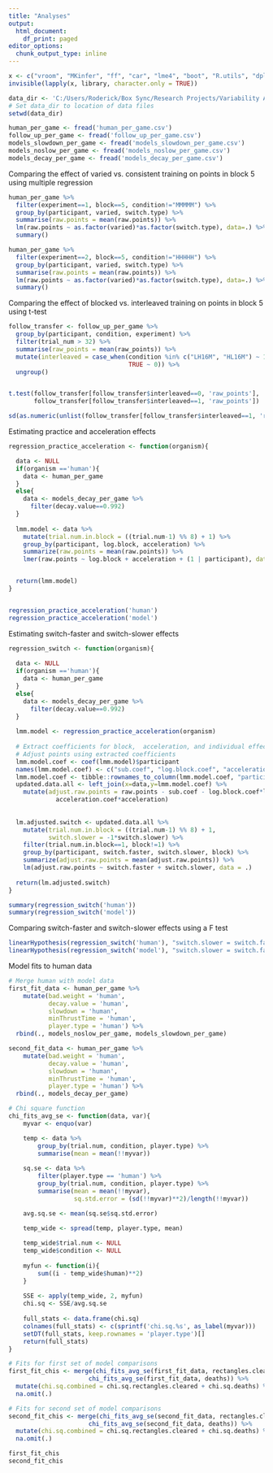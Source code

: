 ```yaml
---
title: "Analyses"
output:
  html_document:
    df_print: paged
editor_options:
  chunk_output_type: inline
---
```


```r
x <- c("vroom", "MKinfer", "ff", "car", "lme4", "boot", "R.utils", "dplyr", "tidyverse", "data.table", "lme4", "leaps", "glmnet")
invisible(lapply(x, library, character.only = TRUE))
```

```r
data_dir <- 'C:/Users/Roderick/Box Sync/Research Projects/Variability Adaptation/open-data/adaptation_skill_acquisition/data'
# Set data_dir to location of data files
setwd(data_dir)

human_per_game <- fread('human_per_game.csv')
follow_up_per_game <- fread('follow_up_per_game.csv')
models_slowdown_per_game <- fread('models_slowdown_per_game.csv')
models_noslow_per_game <- fread('models_noslow_per_game.csv')
models_decay_per_game <- fread('models_decay_per_game.csv')

```


Comparing the effect of varied vs. consistent training on points in block 5 using multiple regression
```r

human_per_game %>%
  filter(experiment==1, block==5, condition!="MMMMM") %>%
  group_by(participant, varied, switch.type) %>%
  summarise(raw.points = mean(raw.points)) %>%
  lm(raw.points ~ as.factor(varied)*as.factor(switch.type), data=.) %>%
  summary()

human_per_game %>%
  filter(experiment==2, block==5, condition!="HHHHH") %>%
  group_by(participant, varied, switch.type) %>%
  summarise(raw.points = mean(raw.points)) %>%
  lm(raw.points ~ as.factor(varied)*as.factor(switch.type), data=.) %>%
  summary() 

```
Comparing the effect of blocked vs. interleaved training on points in block 5 using t-test
```r
follow_transfer <- follow_up_per_game %>%
  group_by(participant, condition, experiment) %>%
  filter(trial_num > 32) %>%
  summarise(raw_points = mean(raw_points)) %>%
  mutate(interleaved = case_when(condition %in% c("LH16M", "HL16M") ~ 1,
                                 TRUE ~ 0)) %>%
  ungroup()


t.test(follow_transfer[follow_transfer$interleaved==0, 'raw_points'],
       follow_transfer[follow_transfer$interleaved==1, 'raw_points'])

sd(as.numeric(unlist(follow_transfer[follow_transfer$interleaved==1, 'raw_points'])))

```

Estimating practice and acceleration effects
```r

regression_practice_acceleration <- function(organism){

  data <- NULL
  if(organism =='human'){
    data <- human_per_game
  }
  else{
    data <- models_decay_per_game %>%
      filter(decay.value==0.992)
  }
  
  lmm.model <- data %>%
    mutate(trial.num.in.block = ((trial.num-1) %% 8) + 1) %>% 
    group_by(participant, log.block, acceleration) %>%
    summarize(raw.points = mean(raw.points)) %>%
    lmer(raw.points ~ log.block + acceleration + (1 | participant), data = ., REML = FALSE)


  return(lmm.model)
}


regression_practice_acceleration('human')
regression_practice_acceleration('model')

```

Estimating switch-faster and switch-slower effects
```r

regression_switch <- function(organism){
  
  data <- NULL
  if(organism =='human'){
    data <- human_per_game
  }
  else{
    data <- models_decay_per_game %>%
      filter(decay.value==0.992)
  }
  
  lmm.model <- regression_practice_acceleration(organism)
  
  # Extract coefficients for block,  acceleration, and individual effects
  # Adjust points using extracted coefficients
  lmm.model.coef <- coef(lmm.model)$participant
  names(lmm.model.coef) <- c("sub.coef", "log.block.coef", "acceleration.coef")
  lmm.model.coef <- tibble::rownames_to_column(lmm.model.coef, "participant")
  updated.data.all <- left_join(x=data,y=lmm.model.coef) %>%
    mutate(adjust.raw.points = raw.points - sub.coef - log.block.coef*log.block - 
             acceleration.coef*acceleration)
  
  
  lm.adjusted.switch <- updated.data.all %>%
    mutate(trial.num.in.block = ((trial.num-1) %% 8) + 1,
           switch.slower = -1*switch.slower) %>% 
    filter(trial.num.in.block==1, block!=1) %>%
    group_by(participant, switch.faster, switch.slower, block) %>%
    summarize(adjust.raw.points = mean(adjust.raw.points)) %>%
    lm(adjust.raw.points ~ switch.faster + switch.slower, data = .)
  
  return(lm.adjusted.switch)
}

summary(regression_switch('human'))
summary(regression_switch('model'))

```

Comparing switch-faster and switch-slower effects using a F test
```r

linearHypothesis(regression_switch('human'), "switch.slower = switch.faster", test="F", verbose=TRUE)
linearHypothesis(regression_switch('model'), "switch.slower = switch.faster", test="F", verbose=TRUE)
```

Model fits to human data
```r

# Merge human with model data
first_fit_data <- human_per_game %>%
    mutate(bad.weight = 'human',
           decay.value = 'human',
           slowdown = 'human',
           minThrustTime = 'human',
           player.type = 'human') %>%
  rbind(., models_noslow_per_game, models_slowdown_per_game)

second_fit_data <- human_per_game %>%
    mutate(bad.weight = 'human',
           decay.value = 'human',
           slowdown = 'human',
           minThrustTime = 'human',
           player.type = 'human') %>%
  rbind(., models_decay_per_game)

# Chi square function
chi_fits_avg_se <- function(data, var){
    myvar <- enquo(var)

    temp <- data %>%
        group_by(trial.num, condition, player.type) %>%
        summarise(mean = mean(!!myvar))
        
    sq.se <- data %>% 
        filter(player.type == 'human') %>%
        group_by(trial.num, condition, player.type) %>%
        summarise(mean = mean(!!myvar), 
                  sq.std.error = (sd(!!myvar)**2)/length(!!myvar))

    avg.sq.se <- mean(sq.se$sq.std.error)
    
    temp_wide <- spread(temp, player.type, mean)

    temp_wide$trial.num <- NULL
    temp_wide$condition <- NULL
    
    myfun <- function(i){
        sum((i - temp_wide$human)**2)
    }
    
    SSE <- apply(temp_wide, 2, myfun)
    chi.sq <- SSE/avg.sq.se
    
    full_stats <- data.frame(chi.sq)
    colnames(full_stats) <- c(sprintf('chi.sq.%s', as_label(myvar)))
    setDT(full_stats, keep.rownames = 'player.type')[]
    return(full_stats)
}

# Fits for first set of model comparisons
first_fit_chis <- merge(chi_fits_avg_se(first_fit_data, rectangles.cleared), 
                      chi_fits_avg_se(first_fit_data, deaths)) %>%
  mutate(chi.sq.combined = chi.sq.rectangles.cleared + chi.sq.deaths) %>%
  na.omit(.)

# Fits for second set of model comparisons
second_fit_chis <- merge(chi_fits_avg_se(second_fit_data, rectangles.cleared), 
                      chi_fits_avg_se(second_fit_data, deaths)) %>%
  mutate(chi.sq.combined = chi.sq.rectangles.cleared + chi.sq.deaths) %>%
  na.omit(.)

first_fit_chis
second_fit_chis

```

